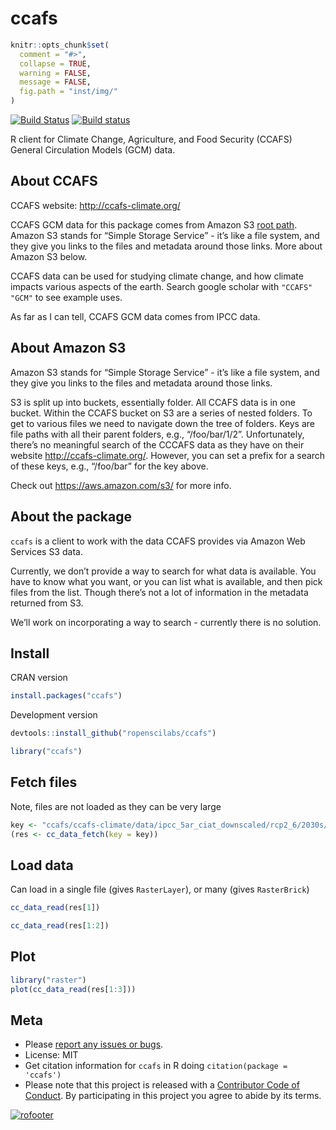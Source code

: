 ccafs
=====

```r
knitr::opts_chunk$set(
  comment = "#>",
  collapse = TRUE,
  warning = FALSE,
  message = FALSE,
  fig.path = "inst/img/"
)
```

<!-- README.md is generated from README.Rmd. Please edit that file -->

[![Build Status](https://travis-ci.org/ropenscilabs/ccafs.svg?branch=master)](https://travis-ci.org/ropenscilabs/ccafs)
[![Build status](https://ci.appveyor.com/api/projects/status/rd3u4qqmlcloh5j7?svg=true)](https://ci.appveyor.com/project/sckott/ccafs)

R client for Climate Change, Agriculture, and Food Security (CCAFS) 
General Circulation Models (GCM) data. 

## About CCAFS

CCAFS website: <http://ccafs-climate.org/>

CCAFS GCM data for this package comes from Amazon S3 
[root path](http://cgiardata.s3.amazonaws.com). Amazon S3 stands for "Simple 
Storage Service" - it's like a file system, and they give you links to the files 
and metadata around those links.  More about Amazon S3 below.

CCAFS data can be used for studying climate change, and how climate impacts
various aspects of the earth. Search google scholar with `"CCAFS" "GCM"` to 
see example uses.

As far as I can tell, CCAFS GCM data comes from IPCC data.

## About Amazon S3

Amazon S3 stands for "Simple Storage Service" - it's like a file system,
and they give you links to the files and metadata around those links.

S3 is split up into buckets, essentially folder. All CCAFS data is in
one bucket. Within the CCAFS bucket on S3 are a series of nested folders.
To get to various files we need to navigate down the tree of folders.
Keys are file paths with all their parent folders, e.g., "/foo/bar/1/2".
Unfortunately, there's no meaningful search of the CCCAFS data as they
have on their website <http://ccafs-climate.org/>. However, you can
set a prefix for a search of these keys, e.g., "/foo/bar" for the key
above.

Check out <https://aws.amazon.com/s3/> for more info.

## About the package

`ccafs` is a client to work with the data CCAFS provides via Amazon Web 
Services S3 data. 

Currently, we don't provide a way to search for what data is available. 
You have to know what you want, or you can list what is available, and then 
pick files from the list. Though there's not a lot of information in the 
metadata returned from S3. 

We'll work on incorporating a way to search - currently there is no solution.

## Install

CRAN version

```r
install.packages("ccafs")
```

Development version

```r
devtools::install_github("ropenscilabs/ccafs")
```

```r
library("ccafs")
```

## Fetch files 

Note, files are not loaded as they can be very large

```r
key <- "ccafs/ccafs-climate/data/ipcc_5ar_ciat_downscaled/rcp2_6/2030s/bcc_csm1_1_m/10min/bcc_csm1_1_m_rcp2_6_2030s_prec_10min_r1i1p1_no_tile_asc.zip"
(res <- cc_data_fetch(key = key))
```

## Load data

Can load in a single file (gives `RasterLayer`), or many (gives `RasterBrick`)

```r
cc_data_read(res[1])
```

```r
cc_data_read(res[1:2])
```

## Plot

```r
library("raster")
plot(cc_data_read(res[1:3]))
```


## Meta

* Please [report any issues or bugs](https://github.com/ropenscilabs/ccafs/issues).
* License: MIT
* Get citation information for `ccafs` in R doing `citation(package = 'ccafs')`
* Please note that this project is released with a [Contributor Code of Conduct](CONDUCT.md). By participating in this project you agree to abide by its terms.

[![rofooter](https://ropensci.org/public_images/github_footer.png)](https://ropensci.org)
